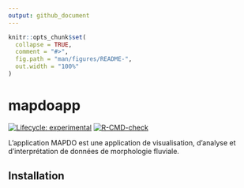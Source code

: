 ```yaml
---
output: github_document
---
```


<!-- README.md is generated from README.Rmd. Please edit that file -->

```r
knitr::opts_chunk$set(
  collapse = TRUE,
  comment = "#>",
  fig.path = "man/figures/README-",
  out.width = "100%"
)
```

# mapdoapp

<!-- badges: start -->
[![Lifecycle: experimental](https://img.shields.io/badge/lifecycle-experimental-orange.svg)](https://lifecycle.r-lib.org/articles/stages.html#experimental)
[![R-CMD-check](https://github.com/EVS-GIS/mapdoapp/actions/workflows/R-CMD-check.yaml/badge.svg)](https://github.com/EVS-GIS/mapdoapp/actions/workflows/R-CMD-check.yaml)
<!-- badges: end -->

L'application MAPDO est une application de visualisation, d'analyse et d'interprétation de données de morphologie fluviale.


## Installation

